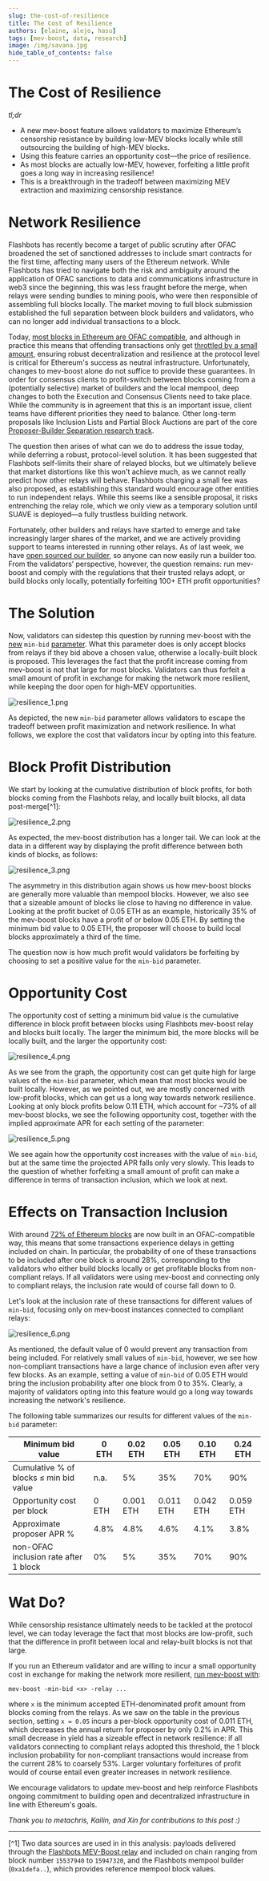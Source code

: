 ```yaml
---
slug: the-cost-of-resilience
title: The Cost of Resilience
authors: [elaine, alejo, hasu]
tags: [mev-boost, data, research]
image: /img/savana.jpg
hide_table_of_contents: false
---
```


# The Cost of Resilience

_tl;dr_
- A new mev-boost feature allows validators to maximize Ethereum’s censorship resistance by building low-MEV blocks locally while still outsourcing the building of high-MEV blocks.
- Using this feature carries an opportunity cost—the price of resilience.
- As most blocks are actually low-MEV, however, forfeiting a little profit goes a long way in increasing resilience!
- This is a breakthrough in the tradeoff between maximizing MEV extraction and maximizing censorship resistance.

<!--truncate-->

# Network Resilience

Flashbots has recently become a target of public scrutiny after OFAC broadened the set of sanctioned addresses to include smart contracts for the first time, affecting many users of the Ethereum network. While Flashbots has tried to navigate both the risk and ambiguity around the application of OFAC sanctions to data and communications infrastructure in web3 since the beginning, this was less fraught before the merge, when relays were sending bundles to mining pools, who were then responsible of assembling full blocks locally. The market moving to full block submission established the full separation between block builders and validators, who can no longer add individual transactions to a block.

Today, [most blocks in Ethereum are OFAC compatible](https://www.mevwatch.info/), and although in practice this means that offending transactions only get [throttled by a small amount](https://www.inclusion.watch/), ensuring robust decentralization and resilience at the protocol level is critical for Ethereum's success as neutral infrastructure. Unfortunately, changes to mev-boost alone do not suffice to provide these guarantees. In order for consensus clients to profit-switch between blocks coming from a (potentially selective) market of builders and the local mempool, deep changes to both the Execution and Consensus Clients need to take place. While the community is in agreement that this is an important issue, client teams have different priorities they need to balance. Other long-term proposals like Inclusion Lists and Partial Block Auctions are part of the core [Proposer-Builder Separation research track](https://barnabe.substack.com/p/pbs).

The question then arises of what can we do to address the issue today, while deferring a robust, protocol-level solution. It has been suggested that Flashbots self-limits their share of relayed blocks, but we ultimately believe that market distortions like this won't achieve much, as we cannot really predict how other relays will behave. Flashbots charging a small fee was also proposed, as establishing this standard would encourage other entities to run independent relays. While this seems like a sensible proposal, it risks entrenching the relay role, which we only view as a temporary solution until SUAVE is deployed—a fully trustless building network.

Fortunately, other builders and relays have started to emerge and take increasingly larger shares of the market, and we are actively providing support to teams interested in running other relays. As of last week, we have [open sourced our builder](https://writings.flashbots.net/open-sourcing-the-flashbots-builder), so anyone can now easily run a builder too. From the validators’ perspective, however, the question remains: run mev-boost and comply with the regulations that their trusted relays adopt, or build blocks only locally, potentially forfeiting 100+ ETH profit opportunities?


# The Solution

Now, validators can sidestep this question by running mev-boost with the [new](https://github.com/flashbots/mev-boost#mev-boost-cli-arguments) `min-bid` [parameter](https://github.com/flashbots/mev-boost#mev-boost-cli-arguments). What this parameter does is only accept blocks from relays if they bid above a chosen value, otherwise a locally-built block is proposed. This leverages the fact that the profit increase coming from mev-boost is not that large for most blocks. Validators can thus forfeit a small amount of profit in exchange for making the network more resilient, while keeping the door open for high-MEV opportunities.

![resilience_1.png](/img/resilience_1.png)

As depicted, the new `min-bid` parameter allows validators to escape the tradeoff between profit maximization and network resilience. In what follows, we explore the cost that validators incur by opting into this feature.

# Block Profit Distribution

We start by looking at the cumulative distribution of block profits, for both blocks coming from the Flashbots relay, and locally built blocks, all data post-merge[^1]:

![resilience_2.png](/img/resilience_2.png)

As expected, the mev-boost distribution has a longer tail. We can look at the data in a different way by displaying the profit difference between both kinds of blocks, as follows:

![resilience_3.png](/img/resilience_3.png)

The asymmetry in this distribution again shows us how mev-boost blocks are generally more valuable than mempool blocks. However, we also see that a sizeable amount of blocks lie close to having no difference in value. Looking at the profit bucket of 0.05 ETH as an example, historically 35% of the mev-boost blocks have a profit of or below 0.05 ETH. By setting the minimum bid value to 0.05 ETH, the proposer will choose to build local blocks approximately a third of the time.

The question now is how much profit would validators be forfeiting by choosing to set a positive value for the `min-bid` parameter.

# Opportunity Cost

The opportunity cost of setting a minimum bid value is the cumulative difference in block profit between blocks using Flashbots mev-boost relay and blocks built locally. The larger the minimum bid, the more blocks will be locally built, and the larger the opportunity cost:

![resilience_4.png](/img/resilience_4.png)

As we see from the graph, the opportunity cost can get quite high for large values of the `min-bid` parameter, which mean that most blocks would be built locally. However, as we pointed out, we are mostly concerned with low-profit blocks, which can get us a long way towards network resilience. Looking at only block profits below 0.11 ETH, which account for ~73% of all mev-boost blocks, we see the following opportunity cost, together with the implied approximate APR for each setting of the parameter:

![resilience_5.png](/img/resilience_5.png)

We see again how the opportunity cost increases with the value of `min-bid`, but at the same time the projected APR falls only very slowly. This leads to the question of whether forfeiting a small amount of profit can make a difference in terms of transaction inclusion, which we look at next.

# Effects on Transaction Inclusion

With around [72% of Ethereum blocks](https://www.inclusion.watch/) are now built in an OFAC-compatible way, this means that some transactions experience delays in getting included on chain. In particular, the probability of one of these transactions to be included after one block is around 28%, corresponding to the validators who either build blocks locally or get profitable blocks from non-compliant relays. If all validators were using mev-boost and connecting only to compliant relays, the inclusion rate would of course fall down to 0.

Let's look at the inclusion rate of these transactions for different values of `min-bid`, focusing only on mev-boost instances connected to compliant relays:

![resilience_6.png](/img/resilience_6.png)

As mentioned, the default value of 0 would prevent any transaction from being included. For relatively small values of `min-bid`, however, we see how non-compliant transactions have a large chance of inclusion even after very few blocks. As an example, setting a value of `min-bid` of 0.05 ETH would bring the inclusion probability after one block from 0 to 35%. Clearly, a majority of validators opting into this feature would go a long way towards increasing the network's resilience.

The following table summarizes our results for different values of the `min-bid` parameter:

| Minimum bid value | 0 ETH | 0.02 ETH | 0.05 ETH | 0.10 ETH | 0.24 ETH |
| --- | --- | --- | --- | --- | --- |
| Cumulative % of blocks ≤ min bid value | n.a. | 5% | 35% | 70% | 90% |
| Opportunity cost per block | 0 ETH | 0.001 ETH | 0.011 ETH | 0.042 ETH | 0.059 ETH |
| Approximate proposer APR % | 4.8% | 4.8% | 4.6% | 4.1% | 3.8% |
| non-OFAC inclusion rate after 1 block | 0% | 5% | 35% | 70% | 90% |


# Wat Do?

While censorship resistance ultimately needs to be tackled at the protocol level, we can today leverage the fact that most blocks are low-profit, such that the difference in profit between local and relay-built blocks is not that large.

If you run an Ethereum validator and are willing to incur a small opportunity cost in exchange for making the network more resilient, [run mev-boost with](https://github.com/flashbots/mev-boost#setting-a-minimum-bid-value-with--min-bid):

```
mev-boost -min-bid <x> -relay ...
```

where `x` is the minimum accepted ETH-denominated profit amount from blocks coming from the relays. As we saw on the table in the previous section, setting `x = 0.05` incurs a per-block opportunity cost of 0.011 ETH, which decreases the annual return for proposer by only 0.2% in APR. This small decrease in yield has a sizeable effect in network resilience: if all validators connecting to compliant relays adopted this threshold, the 1 block inclusion probability for non-compliant transactions would increase from the current 28% to coarsely 53%. Larger voluntary forfeitures of profit would of course entail even greater increases in network resilience.

We encourage validators to update mev-boost and help reinforce Flashbots ongoing commitment to building open and decentralized infrastructure in line with Ethereum's goals.

_Thank you to metachris, Kailin, and Xin for contributions to this post :)_



--- 

[^1] Two data sources are used in in this analysis: payloads delivered through the [Flashbots MEV-Boost relay](https://boost-relay.flashbots.net/) and included on chain ranging from block number `15537940` to `15947320`, and the Flashbots mempool builder (`0xa1defa..`), which provides reference mempool block values.